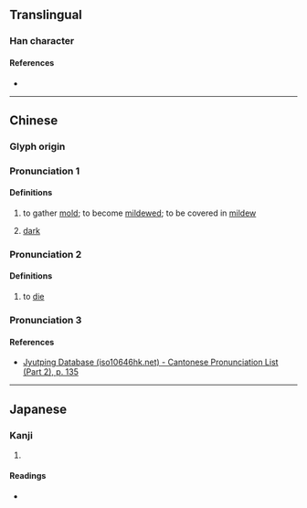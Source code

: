 {{character info/new}}
==Translingual==

===Han character===
{{Han char|rn=78|rad=歹|as=08|sn=12|four=10261|canj=MNYTR|ids=⿰歹咅}}

====References====
* {{Han ref|kx=0581.290|dkj=16498|dj=0973.370|hdz=21390.100|uh=6B95|ud=27541|bh=D9E1|bd=55777}}

----

==Chinese==
{{zh-forms}}

===Glyph origin===
{{Han etym}}

===Pronunciation 1===
{{zh-pron
|m=fǒu
|c=fau2
|h=pfs=
|j=
|md=
|md_note=
|mn=qz,tw,xm,zz:phú
|mn-t=
|mn-t_note=
|w=
|w_note=
|mc=1+2
|oc=1+2
|cat=a
}}

====Definitions====
{{zh-hanzi}}

# to gather [[mold]]; to become [[mildewed]]; to be covered in [[mildew]]
# {{lb|zh|Min Nan}} [[dark]]

===Pronunciation 2===
{{zh-pron
|m=è
|mc=3
|oc=3
|cat=a
}}

====Definitions====
{{zh-hanzi}}

# to [[die]]

===Pronunciation 3===
{{zh-see|踣|v}}
====References====
* [http://www.iso10646hk.net/jp/document/download.jsp Jyutping Database (iso10646hk.net) - Cantonese Pronunciation List (Part 2), p. 135]

----

==Japanese==

===Kanji===
{{ja-kanji|grade=|rs=歹08}}

# {{rfdef|ja|sort=歹08}}

====Readings====
* {{ja-readings
|goon=ふ, ぼく
|kanon=ふう, ほく
|kun=ね-る, やぶれる, くさる, たおれる}}